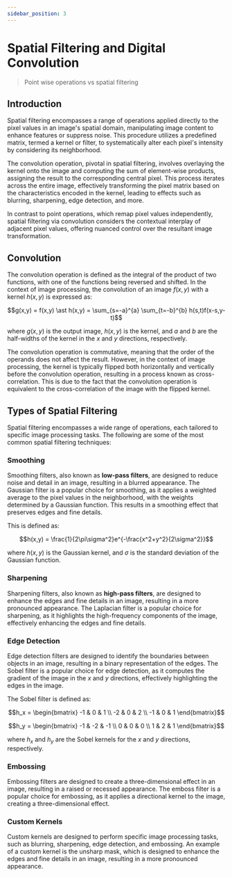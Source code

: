 ```yaml
---
sidebar_position: 3
---
```


# Spatial Filtering and Digital Convolution

> Point wise operations vs spatial filtering

## Introduction

Spatial filtering encompasses a range of operations applied directly to the pixel values in an image's spatial domain, manipulating image content to enhance features or suppress noise. This procedure utilizes a predefined matrix, termed a kernel or filter, to systematically alter each pixel's intensity by considering its neighborhood.

The convolution operation, pivotal in spatial filtering, involves overlaying the kernel onto the image and computing the sum of element-wise products, assigning the result to the corresponding central pixel. This process iterates across the entire image, effectively transforming the pixel matrix based on the characteristics encoded in the kernel, leading to effects such as blurring, sharpening, edge detection, and more. 

In contrast to point operations, which remap pixel values independently, spatial filtering via convolution considers the contextual interplay of adjacent pixel values, offering nuanced control over the resultant image transformation.

## Convolution

The convolution operation is defined as the integral of the product of two functions, with one of the functions being reversed and shifted. In the context of image processing, the convolution of an image $f(x,y)$ with a kernel $h(x,y)$ is expressed as:

$$g(x,y) = f(x,y) \ast h(x,y) = \sum_{s=-a}^{a} \sum_{t=-b}^{b} h(s,t)f(x-s,y-t)$$

where $g(x,y)$ is the output image, $h(x,y)$ is the kernel, and $a$ and $b$ are the half-widths of the kernel in the $x$ and $y$ directions, respectively.

The convolution operation is commutative, meaning that the order of the operands does not affect the result. However, in the context of image processing, the kernel is typically flipped both horizontally and vertically before the convolution operation, resulting in a process known as cross-correlation. This is due to the fact that the convolution operation is equivalent to the cross-correlation of the image with the flipped kernel.

## Types of Spatial Filtering

Spatial filtering encompasses a wide range of operations, each tailored to specific image processing tasks. The following are some of the most common spatial filtering techniques:

### Smoothing

Smoothing filters, also known as **low-pass filters**, are designed to reduce noise and detail in an image, resulting in a blurred appearance. The Gaussian filter is a popular choice for smoothing, as it applies a weighted average to the pixel values in the neighborhood, with the weights determined by a Gaussian function. This results in a smoothing effect that preserves edges and fine details.

This is defined as:

$$h(x,y) = \frac{1}{2\pi\sigma^2}e^{-\frac{x^2+y^2}{2\sigma^2}}$$

where $h(x,y)$ is the Gaussian kernel, and $\sigma$ is the standard deviation of the Gaussian function.

### Sharpening

Sharpening filters, also known as **high-pass filters**, are designed to enhance the edges and fine details in an image, resulting in a more pronounced appearance. The Laplacian filter is a popular choice for sharpening, as it highlights the high-frequency components of the image, effectively enhancing the edges and fine details.

### Edge Detection

Edge detection filters are designed to identify the boundaries between objects in an image, resulting in a binary representation of the edges. The Sobel filter is a popular choice for edge detection, as it computes the gradient of the image in the $x$ and $y$ directions, effectively highlighting the edges in the image.

The Sobel filter is defined as:

$$h_x = \begin{bmatrix} -1 & 0 & 1 \\ -2 & 0 & 2 \\ -1 & 0 & 1 \end{bmatrix}$$

$$h_y = \begin{bmatrix} -1 & -2 & -1 \\ 0 & 0 & 0 \\ 1 & 2 & 1 \end{bmatrix}$$

where $h_x$ and $h_y$ are the Sobel kernels for the $x$ and $y$ directions, respectively.



### Embossing

Embossing filters are designed to create a three-dimensional effect in an image, resulting in a raised or recessed appearance. The emboss filter is a popular choice for embossing, as it applies a directional kernel to the image, creating a three-dimensional effect.

### Custom Kernels

Custom kernels are designed to perform specific image processing tasks, such as blurring, sharpening, edge detection, and embossing. An example of a custom kernel is the unsharp mask, which is designed to enhance the edges and fine details in an image, resulting in a more pronounced appearance.




